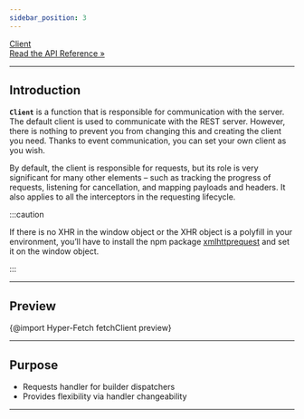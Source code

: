 ```yaml
---
sidebar_position: 3
---
```


<a class="api-link" href="/api/Hyper-Fetch/Function/fetchClient">
  <div class="api-link-title">Client</div>
  <div class="api-link-sub-title">Read the API Reference »</div>
</a>

---

## Introduction

**`Client`** is a function that is responsible for communication with the server. The default client is used to
communicate with the REST server. However, there is nothing to prevent you from changing this and creating the client you need.
Thanks to event communication, you can set your own client as you wish.

By default, the client is responsible for requests, but its role is very significant for many other elements – such as
tracking the progress of requests, listening for cancellation, and mapping payloads and headers. It also applies
to all the interceptors in the requesting lifecycle.

:::caution

If there is no XHR in the window object or the XHR object is a polyfill in your environment, you’ll have to install the npm
package [xmlhttprequest](https://www.npmjs.com/package/xmlhttprequest) and set it on the window object.

:::

---

## Preview

{@import Hyper-Fetch fetchClient preview}

---

## Purpose

- Requests handler for builder dispatchers
- Provides flexibility via handler changeability

---
